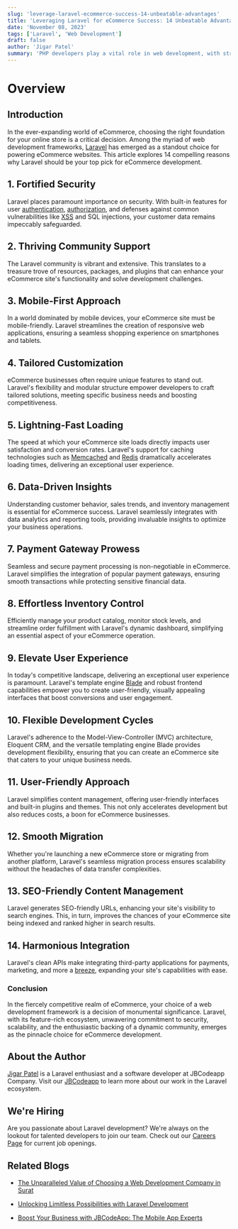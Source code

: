 ```yaml
---
slug: 'leverage-laravel-ecommerce-success-14-unbeatable-advantages'
title: 'Leveraging Laravel for eCommerce Success: 14 Unbeatable Advantages'
date: 'November 08, 2023'
tags: ['Laravel', 'Web Development']
draft: false
author: 'Jigar Patel'
summary: 'PHP developers play a vital role in web development, with strong demand driven by their proficiency in PHP and related technologies, offering promising career prospects and competitive salaries.'
---
```


# Overview

<TOCInline
  toc={props.toc}
  exclude="Overview"
  toHeading={2}
  defaultimage="leverage-laravel-ecommerce-success-14-unbeatable-advantages"
/>

## Introduction

In the ever-expanding world of eCommerce, choosing the right foundation for your online store is a critical decision. Among the myriad of web development frameworks, [Laravel](https://laravel.com/) has emerged as a standout choice for powering eCommerce websites. This article explores 14 compelling reasons why Laravel should be your top pick for eCommerce development.

## 1. Fortified Security

Laravel places paramount importance on security. With built-in features for user [authentication](https://laravel.com/docs/10.x/authentication), [authorization](https://laravel.com/docs/10.x/authorization), and defenses against common vulnerabilities like [XSS](https://owasp.org/www-community/attacks/xss/) and SQL injections, your customer data remains impeccably safeguarded.

## 2. Thriving Community Support

The Laravel community is vibrant and extensive. This translates to a treasure trove of resources, packages, and plugins that can enhance your eCommerce site's functionality and solve development challenges.

## 3. Mobile-First Approach

In a world dominated by mobile devices, your eCommerce site must be mobile-friendly. Laravel streamlines the creation of responsive web applications, ensuring a seamless shopping experience on smartphones and tablets.

## 4. Tailored Customization

eCommerce businesses often require unique features to stand out. Laravel's flexibility and modular structure empower developers to craft tailored solutions, meeting specific business needs and boosting competitiveness.

## 5. Lightning-Fast Loading

The speed at which your eCommerce site loads directly impacts user satisfaction and conversion rates. Laravel's support for caching technologies such as [Memcached](https://memcached.org/) and [Redis](https://redis.io/) dramatically accelerates loading times, delivering an exceptional user experience.

## 6. Data-Driven Insights

Understanding customer behavior, sales trends, and inventory management is essential for eCommerce success. Laravel seamlessly integrates with data analytics and reporting tools, providing invaluable insights to optimize your business operations.

## 7. Payment Gateway Prowess

Seamless and secure payment processing is non-negotiable in eCommerce. Laravel simplifies the integration of popular payment gateways, ensuring smooth transactions while protecting sensitive financial data.

## 8. Effortless Inventory Control

Efficiently manage your product catalog, monitor stock levels, and streamline order fulfillment with Laravel's dynamic dashboard, simplifying an essential aspect of your eCommerce operation.

## 9. Elevate User Experience

In today's competitive landscape, delivering an exceptional user experience is paramount. Laravel's template engine [Blade](https://laravel.com/docs/10.x/blade) and robust frontend capabilities empower you to create user-friendly, visually appealing interfaces that boost conversions and user engagement.

## 10. Flexible Development Cycles

Laravel's adherence to the Model-View-Controller (MVC) architecture, Eloquent CRM, and the versatile templating engine Blade provides development flexibility, ensuring that you can create an eCommerce site that caters to your unique business needs.

## 11. User-Friendly Approach

Laravel simplifies content management, offering user-friendly interfaces and built-in plugins and themes. This not only accelerates development but also reduces costs, a boon for eCommerce businesses.

## 12. Smooth Migration

Whether you're launching a new eCommerce store or migrating from another platform, Laravel's seamless migration process ensures scalability without the headaches of data transfer complexities.

## 13. SEO-Friendly Content Management

Laravel generates SEO-friendly URLs, enhancing your site's visibility to search engines. This, in turn, improves the chances of your eCommerce site being indexed and ranked higher in search results.

## 14. Harmonious Integration

Laravel's clean APIs make integrating third-party applications for payments, marketing, and more a [breeze](https://laravel.com/docs/10.x/starter-kits), expanding your site's capabilities with ease.

### Conclusion

In the fiercely competitive realm of eCommerce, your choice of a web development framework is a decision of monumental significance. Laravel, with its feature-rich ecosystem, unwavering commitment to security, scalability, and the enthusiastic backing of a dynamic community, emerges as the pinnacle choice for eCommerce development.

## About the Author

[Jigar Patel](https://expertlaravel.com) is a Laravel enthusiast and a software developer at JBCodeapp Company. Visit our [JBCodeapp](https://jbcodeapp.com) to learn more about our work in the Laravel ecosystem.

## We're Hiring

Are you passionate about Laravel development? We're always on the lookout for talented developers to join our team. Check out our [Careers Page](https://jbcodeapp.com/career) for current job openings.

## Related Blogs

- [The Unparalleled Value of Choosing a Web Development Company in Surat](surat-web-development-services-exceptional-value)

- [Unlocking Limitless Possibilities with Laravel Development](limitless-possibilities-laravel)

- [Boost Your Business with JBCodeApp: The Mobile App Experts](elevate-your-business-with-jbcodeapp)
